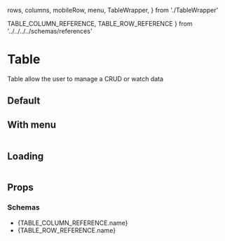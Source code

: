   rows,
  columns,
  mobileRow,
  menu,
  TableWrapper,
} from './TableWrapper'

  TABLE_COLUMN_REFERENCE,
  TABLE_ROW_REFERENCE
} from '../../../../schemas/references'

<Meta
  title='Components|Organisms/Table'
  component={Table}
/>

# Table

Table allow the user to manage a CRUD or watch data

## Default

<Preview>
  <Table
    columns={columns}
    rows={rows.slice(0, 3)}
    totalRows={6}
    page={1}
    mobileRow={mobileRow}
  />
</Preview>

## With menu

<Preview>
  <Table
    columns={columns}
    rows={rows.slice(0, 3)}
    totalRows={6}
    page={1}
    mobileRow={mobileRow}
    menu={menu()}
  />
</Preview>

## Loading

<Preview>
  <Table
    columns={columns}
    rows={rows.slice(0, 3)}
    totalRows={6}
    page={1}
    mobileRow={mobileRow}
    isLoading
  />
</Preview>


## Props

<Props of={Table} />

### Schemas

-  <LinkTo kind={TABLE_COLUMN_REFERENCE.path}>{TABLE_COLUMN_REFERENCE.name}</LinkTo>
-  <LinkTo kind={TABLE_ROW_REFERENCE.path}>{TABLE_ROW_REFERENCE.name}</LinkTo>